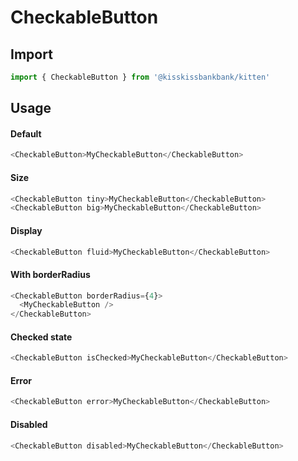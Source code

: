 
<Meta title="Buttons/Checkable Button" component={CheckableButton} />

# CheckableButton

<Story story={stories.Default} />

## Import

```js
import { CheckableButton } from '@kisskissbankbank/kitten'
```

## Usage
#### Default

```js
<CheckableButton>MyCheckableButton</CheckableButton>
```

#### Size

```js
<CheckableButton tiny>MyCheckableButton</CheckableButton>
<CheckableButton big>MyCheckableButton</CheckableButton>
```

#### Display

```js
<CheckableButton fluid>MyCheckableButton</CheckableButton>
```

#### With borderRadius

```js
<CheckableButton borderRadius={4}>
  <MyCheckableButton />
</CheckableButton>
```

#### Checked state

```js
<CheckableButton isChecked>MyCheckableButton</CheckableButton>
```

#### Error

```js
<CheckableButton error>MyCheckableButton</CheckableButton>
```

#### Disabled

```js
<CheckableButton disabled>MyCheckableButton</CheckableButton>
````
